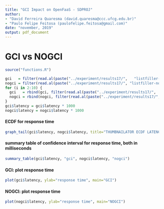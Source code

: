 ```yaml
---
title: "GCI Impact on OpenFaaS - SDPROJ"
author: 
- "David Ferreira Quaresma (david.quaresma@ccc.ufcg.edu.br)"
- "Paulo Felipe Feitosa (paulofelipe.feitosa@gmail.com)"
date: "november, 2019"
output: pdf_document
---
```


# GCI vs NOGCI
```r
source("functions.R")

gci   = filter(read.al(paste("../experiment/results17/",   "listfiller-gci1", ".csv", sep="")), status == 200)
nogci = filter(read.al(paste("../experiment/results17/", "listfiller-nogci1", ".csv", sep="")), status == 200)
for (i in 2:10) {
  gci   = rbind(gci, filter(read.al(paste("../experiment/results17/",   "listfiller-gci", as.character(i), ".csv", sep="")), status == 200))
  nogci = rbind(nogci, filter(read.al(paste("../experiment/results17/", "listfiller-nogci", as.character(i), ".csv", sep="")), status == 200))
}
gci$latency = gci$latency * 1000
nogci$latency = nogci$latency * 1000
```

#### ECDF for response time
```r
graph_tail(gci$latency, nogci$latency, title="THUMBNAILATOR ECDF LATENCY", x_limit_sup=400)
```

#### summary table of confidence interval for response time, both in milliseconds
```r
summary_table(gci$latency, "gci", nogci$latency, "nogci")
```

#### GCI: plot response time
```r
plot(gci$latency, ylab="response time", main="GCI")
```

#### NOGCI: plot response time
```r
plot(nogci$latency, ylab="response time", main="NOGCI")
```
